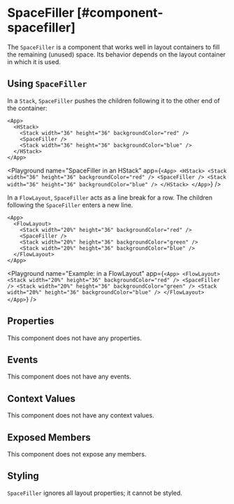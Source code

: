 
# SpaceFiller [#component-spacefiller]

The `SpaceFiller` is a component that works well in layout containers to fill the remaining (unused) space. Its behavior depends on the layout container in which it is used.

## Using `SpaceFiller`

In a `Stack`, `SpaceFiller` pushes the children following it to the other end of the container:

```ueml copy {3}
<App>
  <HStack>
    <Stack width="36" height="36" backgroundColor="red" />
    <SpaceFiller />
    <Stack width="36" height="36" backgroundColor="blue" />
  </HStack>
</App>
```

<Playground
  name="SpaceFiller in an HStack"
  app={`
    <App>
      <HStack>
        <Stack width="36" height="36" backgroundColor="red" />
        <SpaceFiller />
        <Stack width="36" height="36" backgroundColor="blue" />
      </HStack>
    </App>
  `}
/>

In a `FlowLayout`, `SpaceFiller` acts as a line break for a row. The children following the `SpaceFiller` enters a new line.

```ueml copy {3}
<App>
  <FlowLayout>
    <Stack width="20%" height="36" backgroundColor="red" />
    <SpaceFiller />
    <Stack width="20%" height="36" backgroundColor="green" />
    <Stack width="20%" height="36" backgroundColor="blue" />
  </FlowLayout>
</App>
```

<Playground
  name="Example: in a FlowLayout"
  app={`
    <App>
      <FlowLayout>
        <Stack width="20%" height="36" backgroundColor="red" />
        <SpaceFiller />
        <Stack width="20%" height="36" backgroundColor="green" />
        <Stack width="20%" height="36" backgroundColor="blue" />
      </FlowLayout>
    </App>
  `}
/>

## Properties

This component does not have any properties.

## Events

This component does not have any events.

## Context Values

This component does not have any context values.

## Exposed Members

This component does not expose any members.

## Styling

`SpaceFiller` ignores all layout properties; it cannot be styled.
